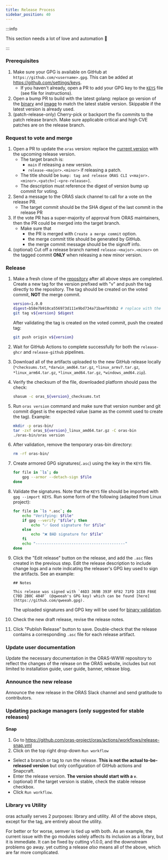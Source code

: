 ```yaml
---
title: Release Process
sidebar_position: 40
---
```


:::info

This section needs a lot of love and automation 🙂

:::

### Prerequisites
1. Make sure your GPG is available on GitHub at `https://github.com/<username>.gpg`. This can be added at https://github.com/settings/keys.
    -  If you haven't already, open a PR to add your GPG key to the [`KEYS`](https://github.com/oras-project/oras/blob/main/KEYS) file (see file for instructions).
1. Open a bump PR to build with the latest golang: replace go version of the [binary](https://github.com/oras-project/oras/blob/main/.github/workflows/release-github.yml#L32) and [image](https://github.com/oras-project/oras/blob/main/Dockerfile#L14) to match the latest stable version. Skippable if the latest version is already used.
1. (patch-release-only) Cherry-pick or backport the fix commits to the patch release branch. Make sure applicable critical and high CVE patches are on the release branch.

### Request to vote and merge
1. Open a PR to update the `oras` version: replace the [current version](https://github.com/oras-project/oras/blob/main/internal/version/version.go#L20) with the upcoming release version.
    - The target branch is:
        - `main` if releasing a new version.
        - `release-<major>.<minor>` if releasing a patch.
    - The title should be `bump: tag and release ORAS CLI v<major>.<minor>.<patch>[-<pre-release>]`.
    - The description must reference the digest of version bump up commit for voting.
1. Send a message to the ORAS slack channel to call for a vote on the release PR.
    - The target commit should be the SHA digest of the last commit in the release PR
1. If the vote PR has a super-majority of approval from ORAS maintainers, then the PR could be merged into the target branch.
    - Make sure that
        - the PR is merged with `Create a merge commit` option.
        - the merge commit title should be generated by GitHub.
        - the merge commit message should be the signoff info.
1. (optional) Cut off a release branch named `release-<major>.<minor>` on the tagged commit **ONLY** when releasing a new minor version.

### Release
1. Make a fresh clone of the [repository](https://github.com/oras-project/oras) after all above steps are completed. Create a new tag for the version prefixed with "v" and push the tag directly to the repository. The tag should be created on the voted commit, **NOT** the merge commit.
    ```sh
    version=1.0.0
    digest=b58e7b910ca556973d111e9bd734a71baef03db2 # replace with the digest of the voted commit
    git tag v${version} $digest
    ```
    After validating the tag is created on the voted commit, push the created tag:
    ```sh
    git push origin v${version}
    ```
1. Wait for GitHub Actions to complete successfully for both the `release-ghcr` and `release-github` pipelines.
1. Download all of the artifacts uploaded to the new GitHub release locally (`*checksums.txt`, `*darwin_amd64.tar.gz`, `*linux_armv7.tar.gz`, `*linux_arm64.tar.gz`, `*linux_amd64.tar.gz`, `*windows_amd64.zip`).
1. Verify the checksum of the file, downloaded platform should pass the check:
    ```sh
    shasum -c oras_${version}_checksums.txt
    ```
1. Run `oras version` command and make sure that version number and git commit digest is the expected value (same as the commit used to create the tag). Example:
    ```sh
    mkdir -p oras-bin/
    tar -zxf oras_${version}_linux_amd64.tar.gz -C oras-bin
    ./oras-bin/oras version
    ```

1. After validation, remove the temporary oras-bin directory:
    ```sh
    rm -rf oras-bin/
    ```

1. Create armored GPG signatures(`.asc`) using the key in the `KEYS` file.
    ```sh
    for file in `ls`; do
        gpg --armor --detach-sign $file
    done
    ```
1. Validate the signatures. Note that the `KEYS` file should be imported with `gpg --import KEYS`. Run some form of the following (adapted from Linux project):
    ```sh
    for file in `ls *.asc`; do
        echo "Verifying: $file"
        if gpg --verify "$file"; then
            echo "✅ Good signature for $file"
        else
            echo "❌ BAD signature for $file"
        fi
        echo "----------------------------------------"
    done
    ```
1. Click the "Edit release" button on the release, and add the `.asc` files created in the previous step. Edit the release description to include change logs and a note indicating the releaser's GPG key used to sign the artifacts. See an example:
    ```
    ## Notes

    This release was signed with `46D3 369B 393F 6F82 71FD 1CE8 F86E C70D 2B0C 404F` (@qweeah's GPG key) which can be found [here](https://github.com/qweeah.gpg).
    ```
    The uploaded signatures and GPG key will be used for [binary validation](https://oras.land/docs/how_to_guides/verifying_binaries).
1. Check the new draft release, revise the release notes.
1. Click "Publish Release" button to save. Double-check that the release contains a corresponding `.asc` file for each release artifact.

### Update user documentation

Update the necessary documentation in the ORAS-WWW repository to reflect the changes of the release on the ORAS website, includes but not limited to installation guide, user guide, banner, release blog.

### Announce the new release

Announce the new release in the ORAS Slack channel and send gratitude to contributors.

### Updating package managers (only suggested for stable releases)
#### Snap
1. Go to https://github.com/oras-project/oras/actions/workflows/release-snap.yml
1. Click on the top right drop-down `Run workflow`
  - Select a branch or tag to run the release. **This is not the actual to-be-released version** but only configuration of GitHub actions and Snapcraft.
  - Enter the release version. **The version should start with a `v`**.
  - (optional) If the target version is stable, check the stable release checkbox.
  - Click `Run workflow`.

### Library vs Utility

oras actually serves 2 purposes: library and utility. All of the above steps, except for the tag, are entirely about the utility.

For better or for worse, semver is tied up with both. As an example, the current issue with the go modules solely affects its inclusion as a library, but it is immediate. It can be fixed by cutting v1.0.0, and the downstream problems go away. yet cutting a release _also_ means all of the above, which are far more complicated.